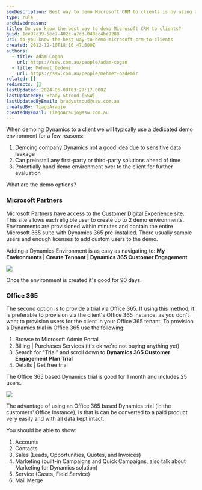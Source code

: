 ```yaml
---
seoDescription: Best way to demo Microsoft CRM to clients is by using a dedicated demo environment that allows pre-installation of first-party or third-party solutions, and potential handover for further evaluation.
type: rule
archivedreason:
title: Do you know the best way to demo Microsoft CRM to clients?
guid: 1ee97c39-5ec7-402c-a7c3-048ec4be9288
uri: do-you-know-the-best-way-to-demo-microsoft-crm-to-clients
created: 2012-12-10T18:10:47.000Z
authors:
  - title: Adam Cogan
    url: https://ssw.com.au/people/adam-cogan
  - title: Mehmet Ozdemir
    url: https://ssw.com.au/people/mehmet-ozdemir
related: []
redirects: []
lastUpdated: 2024-06-08T03:27:17.000Z
lastUpdatedBy: Brady Stroud [SSW]
lastUpdatedByEmail: bradystroud@ssw.com.au
createdBy: TiagoAraujo
createdByEmail: TiagoAraujo@ssw.com.au
---
```


When demoing Dynamics to a client we will typically use a dedicated demo environment for a few reasons:

1. Demoing company Dynamics not a good idea due to sensitive data leakage
2. Can preinstall any first-party or third-party solutions ahead of time
3. Potentially hand demo environment over to the client for further evaluation

What are the demo options?
### Microsoft Partners

Microsoft Partners have access to the [Customer Digital Experience site](https://cdx.transform.microsoft.com/). This site allows each eligible user to create up to 2 demo environments. Environments are provisioned within minutes and contain the entire Microsoft 365 suite with Dynamics 365 pre-installed. There usually sample users and enough licenses to add custom users to the demo.

Adding a Dynamics Environment is as easy as navigating to:
**My Environments | Create Tennant | Dynamics 365 Customer Engagement**

![](/uploads/rules/do-you-know-the-best-way-to-demo-microsoft-crm-to-clients/dynamics-365-cusomer-engagement.png)

Once the environment is created it's good for 90 days.

### Office 365

The second option is to provide a trial via Office 365. If using this method, it is preferable to provision via the client's Office 365 instance, as you don't want to provision users for the client in your Office 365 tenant. To provision a Dynamics trial in Office 365 use the following:

1. Browse to Microsoft Admin Portal
2. Billing | Purchases Services (it's ok we're not buying anything yet)
3. Search for "Trial" and scroll down to **Dynamics 365 Customer Engagement Plan Trial**
4. Details | Get free trial

The Office 365 based Dynamics trial is good for 1 month and includes 25 users.

![](/uploads/rules/do-you-know-the-best-way-to-demo-microsoft-crm-to-clients/dynamics-365-cusomer-engagement-plan-triel.png)

The advantage of using an Office 365 based Dynamics trial (in the customers' Office Instance), is that is can be converted to a paid product very easily and with all data kept intact.

You should be able to show:

1. Accounts
2. Contacts
3. Sales (Leads, Opportunities, Quotes, and Invoices)
4. Marketing (built-in Campaigns and Quick Campaigns, also talk about Marketing for Dynamics solution)
5. Service (Cases, Field Service)
6. Mail Merge
